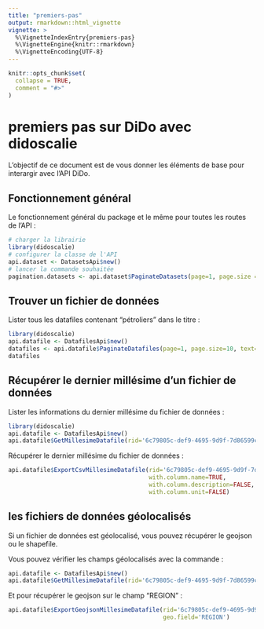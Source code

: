 ```yaml
---
title: "premiers-pas"
output: rmarkdown::html_vignette
vignette: >
  %\VignetteIndexEntry{premiers-pas}
  %\VignetteEngine{knitr::rmarkdown}
  %\VignetteEncoding{UTF-8}
---
```


```r
knitr::opts_chunk$set(
  collapse = TRUE,
  comment = "#>"
)
```

# premiers pas sur DiDo avec didoscalie

L'objectif de ce document est de vous donner les éléments de base pour interargir avec l'API DiDo.

## Fonctionnement général

Le fonctionnement général du package et le même pour toutes les routes de l'API :

```r
# charger la librairie
library(didoscalie)
# configurer la classe de l'API
api.dataset <- DatasetsApi$new()
# lancer la commande souhaitée
pagination.datasets <- api.dataset$PaginateDatasets(page=1, page.size = 10, text = 'DROM')
```

## Trouver un fichier de données

Lister tous les datafiles contenant "pétroliers" dans le titre :
```r
library(didoscalie)
api.datafile <- DatafilesApi$new()
datafiles <- api.datafile$PaginateDatafiles(page=1, page.size=10, text='DROM')$data
datafiles
```

## Récupérer le dernier millésime d'un fichier de données

Lister les informations du dernier millésime du fichier de données :

```r
library(didoscalie)
api.datafile <- DatafilesApi$new()
api.datafile$GetMillesimeDatafile(rid='6c79805c-def9-4695-9d9f-7d86599c4d8a')
```

Récupérer le dernier millésime du fichier de données :
```r
api.datafile$ExportCsvMillesimeDatafile(rid='6c79805c-def9-4695-9d9f-7d86599c4d8a', 
                                        with.column.name=TRUE, 
                                        with.column.description=FALSE,
                                        with.column.unit=FALSE)
```

## les fichiers de données géolocalisés

Si un fichier de données est géolocalisé, vous pouvez récupérer le geojson ou le shapefile.

Vous pouvez vérifier les champs géolocalisés avec la commande :

```r
api.datafile <- DatafilesApi$new()
api.datafile$GetMillesimeDatafile(rid='6c79805c-def9-4695-9d9f-7d86599c4d8a')$geoFields
```

Et pour récupérer le geojson sur le champ "REGION" :

```r
api.datafile$ExportGeojsonMillesimeDatafile(rid='6c79805c-def9-4695-9d9f-7d86599c4d8a',
                                            geo.field='REGION')
```
